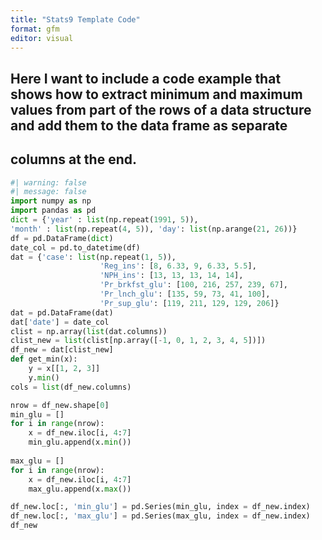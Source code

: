 ```yaml
---
title: "Stats9 Template Code"
format: gfm
editor: visual
---
```




## Here I want to include a code example that shows how to extract minimum and maximum values from part of the rows of a data structure and add them to the data frame as separate 
## columns at the end.


```python
#| warning: false
#| message: false
import numpy as np
import pandas as pd
dict = {'year' : list(np.repeat(1991, 5)),
'month' : list(np.repeat(4, 5)), 'day': list(np.arange(21, 26))}
df = pd.DataFrame(dict)
date_col = pd.to_datetime(df)
dat = {'case': list(np.repeat(1, 5)), 
                    'Reg_ins': [8, 6.33, 9, 6.33, 5.5], 
                    'NPH_ins': [13, 13, 13, 14, 14], 
                    'Pr_brkfst_glu': [100, 216, 257, 239, 67], 
                    'Pr_lnch_glu': [135, 59, 73, 41, 100], 
                    'Pr_sup_glu': [119, 211, 129, 129, 206]}
dat = pd.DataFrame(dat)
dat['date'] = date_col
clist = np.array(list(dat.columns))
clist_new = list(clist[np.array([-1, 0, 1, 2, 3, 4, 5])])
df_new = dat[clist_new]
def get_min(x):
    y = x[[1, 2, 3]]
    y.min()
cols = list(df_new.columns)

nrow = df_new.shape[0]
min_glu = []
for i in range(nrow):
    x = df_new.iloc[i, 4:7]
    min_glu.append(x.min())
    
max_glu = []
for i in range(nrow):
    x = df_new.iloc[i, 4:7]
    max_glu.append(x.max())

df_new.loc[:, 'min_glu'] = pd.Series(min_glu, index = df_new.index) 
df_new.loc[:, 'max_glu'] = pd.Series(max_glu, index = df_new.index)
df_new

```